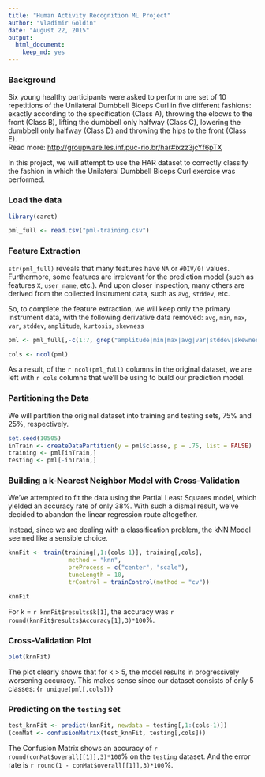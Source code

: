```yaml
---
title: "Human Activity Recognition ML Project"
author: "Vladimir Goldin"
date: "August 22, 2015"
output: 
  html_document: 
    keep_md: yes
---
```


### Background

Six young healthy participants were asked to perform one set of 10 repetitions of the Unilateral Dumbbell Biceps Curl in five different fashions: exactly according to the specification (Class A), throwing the elbows to the front (Class B), lifting the dumbbell only halfway (Class C), lowering the dumbbell only halfway (Class D) and throwing the hips to the front (Class E).  
Read more: <http://groupware.les.inf.puc-rio.br/har#ixzz3jcYf6pTX>

In this project, we will attempt to use the HAR dataset to correctly classify the fashion in which the Unilateral Dumbbell Biceps Curl exercise was performed.

### Load the data

```r
library(caret)

pml_full <- read.csv("pml-training.csv")
```

### Feature Extraction

`str(pml_full)` reveals that many features have `NA` or `#DIV/0!` values. Furthermore, some features are irrelevant for the prediction model (such as features `X`, `user_name`, etc.). And upon closer inspection, many others are derived from the collected instrument data, such as `avg`, `stddev`, etc. 

So, to complete the feature extraction, we will keep only the primary instrument data, with the following derivative data removed: `avg`, `min`, `max`, `var`, `stddev`, `amplitude`, `kurtosis`, `skewness`

```r
pml <- pml_full[,-c(1:7, grep("amplitude|min|max|avg|var|stddev|skewness|kurtosis", names(pml_full), ignore.case = TRUE))]

cols <- ncol(pml)
```

As a result, of the `r ncol(pml_full)` columns in the original dataset, we are left with `r cols` columns that we'll be using to build our prediction model.

### Partitioning the Data

We will partition the original dataset into training and testing sets, 75% and 25%, respectively.

```r
set.seed(10505)
inTrain <- createDataPartition(y = pml$classe, p = .75, list = FALSE)
training <- pml[inTrain,]
testing <- pml[-inTrain,]
```

### Building a k-Nearest Neighbor Model with Cross-Validation

We've attempted to fit the data using the Partial Least Squares model, which yielded an accuracy rate of only 38%. With such a dismal result, we've decided to abandon the linear regression route altogether.

Instead, since we are dealing with a classification problem, the kNN Model seemed like a sensible choice.

```r
knnFit <- train(training[,1:(cols-1)], training[,cols],
                 method = "knn",
                 preProcess = c("center", "scale"),
                 tuneLength = 10,
                 trControl = trainControl(method = "cv"))

knnFit
```

For k = `r knnFit$results$k[1]`, the accuracy was `r round(knnFit$results$Accuracy[1],3)*100`%.

### Cross-Validation Plot

```r
plot(knnFit)
```

The plot clearly shows that for k > 5, the model results in progressively worsening accuracy. This makes sense since our dataset consists of only 5 classes: {`r unique(pml[,cols])`}

### Predicting on the `testing` set

```r
test_knnFit <- predict(knnFit, newdata = testing[,1:(cols-1)])
(conMat <- confusionMatrix(test_knnFit, testing[,cols]))
```

The Confusion Matrix shows an accuracy of `r round(conMat$overall[[1]],3)*100`% on the `testing` dataset. And the error rate is `r round(1 - conMat$overall[[1]],3)*100`%.